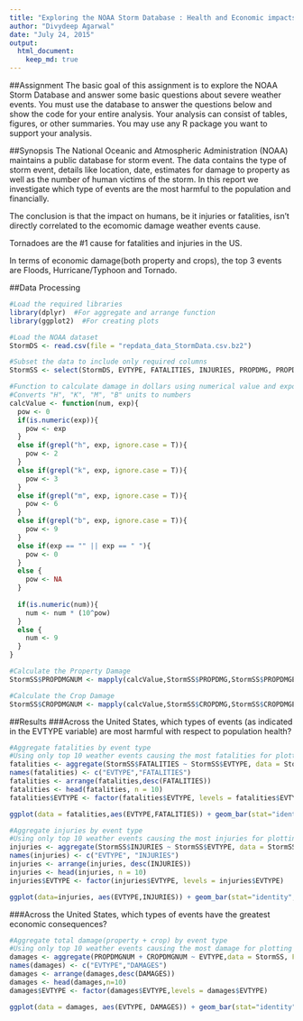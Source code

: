 ```yaml
---
title: "Exploring the NOAA Storm Database : Health and Economic impacts of Severe Weather in the US"
author: "Divydeep Agarwal"
date: "July 24, 2015"
output: 
  html_document:
    keep_md: true
---
```


##Assignment
The basic goal of this assignment is to explore the NOAA Storm Database and answer some basic questions about severe weather events. You must use the database to answer the questions below and show the code for your entire analysis. Your analysis can consist of tables, figures, or other summaries. You may use any R package you want to support your analysis.

##Synopsis
The National Oceanic and Atmospheric Administration (NOAA) maintains a public database for storm event. The data contains the type of storm event, details like location, date, estimates for damage to property as well as the number of human victims of the storm. In this report we investigate which type of events are the most harmful to the population and financially.

The conclusion is that the impact on humans, be it injuries or fatalities, isn't directly correlated to the ecomomic damage weather events cause.

Tornadoes are the #1 cause for fatalities and injuries in the US.

In terms of economic damage(both property and crops), the top 3 events are Floods, Hurricane/Typhoon and Tornado.

##Data Processing

```r
#Load the required libraries
library(dplyr)  #For aggregate and arrange function
library(ggplot2)  #For creating plots
```

```r
#Load the NOAA dataset
StormDS <- read.csv(file = "repdata_data_StormData.csv.bz2")
```

```r
#Subset the data to include only required columns
StormSS <- select(StormDS, EVTYPE, FATALITIES, INJURIES, PROPDMG, PROPDMGEXP, CROPDMG, CROPDMGEXP)
```

```r
#Function to calculate damage in dollars using numerical value and exponent
#Converts "H", "K", "M", "B" units to numbers
calcValue <- function(num, exp){
  pow <- 0
  if(is.numeric(exp)){
    pow <- exp 
  }
  else if(grepl("h", exp, ignore.case = T)){
    pow <- 2
  }
  else if(grepl("k", exp, ignore.case = T)){
    pow <- 3
  }
  else if(grepl("m", exp, ignore.case = T)){
    pow <- 6
  }
  else if(grepl("b", exp, ignore.case = T)){
    pow <- 9
  }  
  else if(exp == "" || exp == " "){
    pow <- 0
  }  
  else {
    pow <- NA
  }
  
  if(is.numeric(num)){
    num <- num * (10^pow)
  }
  else {
    num <- 9
  }
}
```

```r
#Calculate the Property Damage
StormSS$PROPDMGNUM <- mapply(calcValue,StormSS$PROPDMG,StormSS$PROPDMGEXP)
```

```r
#Calculate the Crop Damage
StormSS$CROPDMGNUM <- mapply(calcValue,StormSS$CROPDMG,StormSS$CROPDMGEXP)
```

##Results
###Across the United States, which types of events (as indicated in the EVTYPE variable) are most harmful with respect to population health?

```r
#Aggregate fatalities by event type
#Using only top 10 weather events causing the most fatalities for plotting
fatalities <- aggregate(StormSS$FATALITIES ~ StormSS$EVTYPE, data = StormSS,FUN = sum)
names(fatalities) <- c("EVTYPE","FATALITIES")
fatalities <- arrange(fatalities,desc(FATALITIES))
fatalities <- head(fatalities, n = 10)
fatalities$EVTYPE <- factor(fatalities$EVTYPE, levels = fatalities$EVTYPE)

ggplot(data = fatalities,aes(EVTYPE,FATALITIES)) + geom_bar(stat="identity",fill="red") + labs(x = "Event Type", y= "Fatalities", title="Fatalities By Top 10 Weather Events") + theme(axis.text.x = element_text(angle = 90, hjust = 1))
```

```r
#Aggregate injuries by event type
#Using only top 10 weather events causing the most injuries for plotting
injuries <- aggregate(StormSS$INJURIES ~ StormSS$EVTYPE, data = StormSS, FUN = sum)
names(injuries) <- c("EVTYPE", "INJURIES")
injuries <- arrange(injuries, desc(INJURIES))
injuries <- head(injuries, n = 10)
injuries$EVTYPE <- factor(injuries$EVTYPE, levels = injuries$EVTYPE)

ggplot(data=injuries, aes(EVTYPE,INJURIES)) + geom_bar(stat="identity",fill="red") + labs(x = "Event Type", y= "Injuries", title="Injuries By Top 10 Weather Events") + theme(axis.text.x = element_text(angle = 90, hjust = 1))
```

###Across the United States, which types of events have the greatest economic consequences?

```r
#Aggregate total damage(property + crop) by event type
#Using only top 10 weather events causing the most damage for plotting
damages <- aggregate(PROPDMGNUM + CROPDMGNUM ~ EVTYPE,data = StormSS, FUN = sum)
names(damages) <- c("EVTYPE","DAMAGES")
damages <- arrange(damages,desc(DAMAGES))
damages <- head(damages,n=10)
damages$EVTYPE <- factor(damages$EVTYPE,levels = damages$EVTYPE)

ggplot(data = damages, aes(EVTYPE, DAMAGES)) + geom_bar(stat="identity",fill="red") + labs(x = "Event Type", y= "Damage(in $)", title="Total Damage By Top 10 Weather Events") + theme(axis.text.x = element_text(angle = 90, hjust = 1))

```